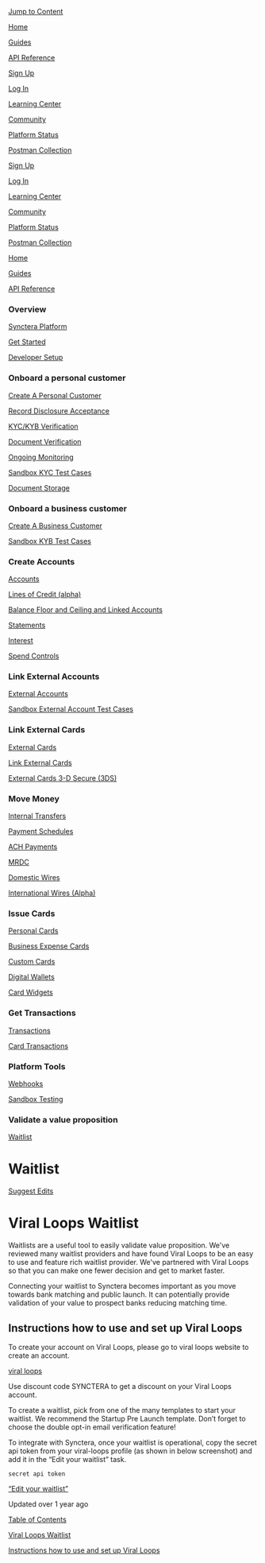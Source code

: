 [Jump to Content](#content)

[](/)

[Home](/)

[Guides](/docs)

[API Reference](/reference)

[Sign Up](https://app.synctera.com/sign-up)

[Log In](https://app.synctera.com)

[Learning Center](https://learn.synctera.com/)

[Community](https://launchpass.com/synctera-community)

[Platform Status](https://status.synctera.com/)

[Postman Collection](https://www.postman.com/synctera/workspace/synctera-public-workspace/)

[](/)

[Sign Up](https://app.synctera.com/sign-up)

[Log In](https://app.synctera.com)

[Learning Center](https://learn.synctera.com/)

[Community](https://launchpass.com/synctera-community)

[Platform Status](https://status.synctera.com/)

[Postman Collection](https://www.postman.com/synctera/workspace/synctera-public-workspace/)

[Home](/)

[Guides](/docs)

[API Reference](/reference)

### Overview

[Synctera Platform](/docs/platform-overview)

[Get Started](/docs/get-started)

[Developer Setup](/docs/dev-setup)

### Onboard a personal customer

[Create A Personal Customer](/docs/create-a-personal-customer)

[Record Disclosure Acceptance](/docs/record-disclosure-acceptance)

[KYC/KYB Verification](/docs/kyc-kyb-verification)

[Document Verification](/docs/document-verification)

[Ongoing Monitoring](/docs/monitoring-guide)

[Sandbox KYC Test Cases](/docs/sandbox-kyc-test-cases)

[Document Storage](/docs/document-storage-guide)

### Onboard a business customer

[Create A Business Customer](/docs/create-a-business)

[Sandbox KYB Test Cases](/docs/sandbox-kyb-test-cases)

### Create Accounts

[Accounts](/docs/create-accounts-guide)

[Lines of Credit (alpha)](/docs/line-of-credit-guide)

[Balance Floor and Ceiling and Linked Accounts](/docs/balance-floor-ceiling)

[Statements](/docs/statements-guide)

[Interest](/docs/interest-guide)

[Spend Controls](/docs/spend-controls-guide)

### Link External Accounts

[External Accounts](/docs/external-accounts-guide)

[Sandbox External Account Test Cases](/docs/sandbox-external-account-test-cases)

### Link External Cards

[External Cards](/docs/external-cards-guide)

[Link External Cards](/docs/link-external-cards)

[External Cards 3-D Secure (3DS)](/docs/external-cards-3ds-guide)

### Move Money

[Internal Transfers](/docs/internal-transfer-guide)

[Payment Schedules](/docs/payment-schedules)

[ACH Payments](/docs/ach-guide)

[MRDC](/docs/create-mobile-deposit-guide)

[Domestic Wires](/docs/domestic-wires)

[International Wires (Alpha)](/docs/international-wires)

### Issue Cards

[Personal Cards](/docs/personal-cards)

[Business Expense Cards](/docs/business-card)

[Custom Cards](/docs/custom-card-images)

[Digital Wallets](/docs/digital-wallets)

[Card Widgets](/docs/card-widgets)

### Get Transactions

[Transactions](/docs/transactions-guide)

[Card Transactions](/docs/card-transactions)

### Platform Tools

[Webhooks](/docs/webhooks-guide)

[Sandbox Testing](/docs/sandbox-testing)

### Validate a value proposition

[Waitlist](/docs/viral-loops-waitlist)

# Waitlist

[Suggest Edits](/edit/viral-loops-waitlist)

# Viral Loops Waitlist

[](#viral-loops-waitlist)

Waitlists are a useful tool to easily validate value proposition. We've reviewed many waitlist providers and have found Viral Loops to be an easy to use and feature rich waitlist provider. We've partnered with Viral Loops so that you can make one fewer decision and get to market faster.

Connecting your waitlist to Synctera becomes important as you move towards bank matching and public launch. It can potentially provide validation of your value to prospect banks reducing matching time.

## Instructions how to use and set up Viral Loops

[](#instructions-how-to-use-and-set-up-viral-loops)

To create your account on Viral Loops, please go to viral loops website to create an account.

[viral loops](https://viral-loops.com/)

Use discount code SYNCTERA to get a discount on your Viral Loops account.

To create a waitlist, pick from one of the many templates to start your waitlist. We recommend the Startup Pre Launch template. Don’t forget to choose the double opt-in email verification feature!

To integrate with Synctera, once your waitlist is operational, copy the secret api token from your viral-loops profile (as shown in below screenshot) and add it in the “Edit your waitlist” task.

`secret api token`

[“Edit your waitlist”](https://app.synctera.com/admin/my-fintech/waitlists)

Updated over 1 year ago 

[Table of Contents](#)

[Viral Loops Waitlist](#viral-loops-waitlist)

[Instructions how to use and set up Viral Loops](#instructions-how-to-use-and-set-up-viral-loops)

